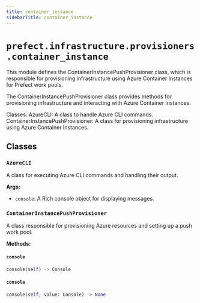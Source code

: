 ```yaml
---
title: container_instance
sidebarTitle: container_instance
---
```


# `prefect.infrastructure.provisioners.container_instance`



This module defines the ContainerInstancePushProvisioner class, which is responsible for provisioning
infrastructure using Azure Container Instances for Prefect work pools.

The ContainerInstancePushProvisioner class provides methods for provisioning infrastructure and
interacting with Azure Container Instances.

Classes:
    AzureCLI: A class to handle Azure CLI commands.
    ContainerInstancePushProvisioner: A class for provisioning infrastructure using Azure Container Instances.



## Classes

### `AzureCLI` <sup><a href="https://github.com/prefecthq/prefect/blob/main/src/prefect/infrastructure/provisioners/container_instance.py#L47" target="_blank"><Icon icon="github" size="14" /></a></sup>


A class for executing Azure CLI commands and handling their output.

**Args:**
- `console`: A Rich console object for displaying messages.


### `ContainerInstancePushProvisioner` <sup><a href="https://github.com/prefecthq/prefect/blob/main/src/prefect/infrastructure/provisioners/container_instance.py#L130" target="_blank"><Icon icon="github" size="14" /></a></sup>


A class responsible for provisioning Azure resources and setting up a push work pool.


**Methods:**

#### `console` <sup><a href="https://github.com/prefecthq/prefect/blob/main/src/prefect/infrastructure/provisioners/container_instance.py#L168" target="_blank"><Icon icon="github" size="14" /></a></sup>

```python
console(self) -> Console
```

#### `console` <sup><a href="https://github.com/prefecthq/prefect/blob/main/src/prefect/infrastructure/provisioners/container_instance.py#L172" target="_blank"><Icon icon="github" size="14" /></a></sup>

```python
console(self, value: Console) -> None
```
